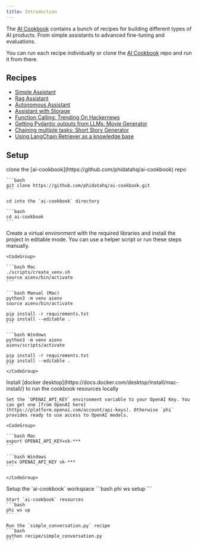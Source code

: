 ```yaml
---
title: Introduction
---
```


The [AI Cookbook](https://github.com/phidatahq/ai-cookbook) contains a bunch of recipes for building different types of AI products. From simple assistants to advanced fine-tuning and evaluations.

You can run each recipe individually or clone the [AI Cookbook](https://github.com/phidatahq/ai-cookbook) repo and run it from there.

## Recipes

- [Simple Assistant](/ai-cookbook/simple-assistant)
- [Rag Assistant](/ai-cookbook/rag-assistant)
- [Autonomous Assistant](/ai-cookbook/auto-assistant)
- [Assistant with Storage](/ai-cookbook/assistant-w-storage)
- [Function Calling: Trending On Hackernews](/ai-cookbook/trending-on-hn)
- [Getting Pydantic outputs from LLMs: Movie Generator](/ai-cookbook/movie-generator)
- [Chaining multiple tasks: Short Story Generator](/ai-cookbook/short-story-generator)
- [Using LangChain Retriever as a knowledge base](/ai-cookbook/langchain-retriever)

## Setup

<Steps>
  <Step title="Clone the AI Cookbook repo">
    clone the [ai-cookbook](https://github.com/phidatahq/ai-cookbook) repo

    ```bash
    git clone https://github.com/phidatahq/ai-cookbook.git
    ```

    cd into the `ai-cookbook` directory

    ```bash
    cd ai-cookbook
    ```

  </Step>
  <Step title="Create a virtual environment">
    Create a virtual environment with the required libraries and install the project in editable mode. You can use a helper script or run these steps manually.

    <CodeGroup>

    ```bash Mac
    ./scripts/create_venv.sh
    source aienv/bin/activate
    ```

    ```bash Manual (Mac)
    python3 -m venv aienv
    source aienv/bin/activate

    pip install -r requirements.txt
    pip install --editable .
    ```

    ```bash Windows
    python3 -m venv aienv
    aienv/scripts/activate

    pip install -r requirements.txt
    pip install --editable .
    ```
    </CodeGroup>

  </Step>
  <Step title="Install docker">
    Install [docker desktop](https://docs.docker.com/desktop/install/mac-install/) to run the cookbook resources locally
  </Step>
  <Step title="Set your OpenAI key">

    Set the `OPENAI_API_KEY` environment variable to your OpenAI Key. You can get one [from OpenAI here](https://platform.openai.com/account/api-keys). Otherwise `phi` provides ready to use access to OpenAI models.

    <CodeGroup>

    ```bash Mac
    export OPENAI_API_KEY=sk-***
    ```

    ```bash Windows
    setx OPENAI_API_KEY sk-***
    ```

    </CodeGroup>

  </Step>
  <Step title="Setup & start workspace">
    Setup the `ai-cookbook` workspace
    ```bash
    phi ws setup
    ```

    Start `ai-cookbook` resources
    ```bash
    phi ws up
    ```

  </Step>
  <Step title="Run a recipe">

    Run the `simple_conversation.py` recipe
    ```bash
    python recipe/simple_conversation.py
    ```

  </Step>
</Steps>
